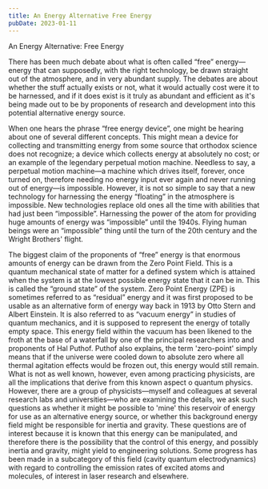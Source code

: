 ```yaml
---
title: An Energy Alternative Free Energy
pubDate: 2023-01-11
---
```


An Energy Alternative: Free Energy

There has been much debate about what is often called “free” energy—energy that can supposedly, with the right technology, be drawn straight out of the atmosphere, and in very abundant supply. The debates are about whether the stuff actually exists or not, what it would actually cost were it to be harnessed, and if it does exist is it truly as abundant and efficient as it's being made out to be by proponents of research and development into this potential alternative energy source.

When one hears the phrase “free energy device”, one might be hearing about one of several different concepts. This might mean a device for collecting and transmitting energy from some source that orthodox science does not recognize; a device which collects energy at absolutely no cost; or an example of the legendary perpetual motion machine. Needless to say, a perpetual motion machine—a machine which drives itself, forever, once turned on, therefore needing no energy input ever again and never running out of energy—is impossible. However, it is not so simple to say that a new technology for harnessing the energy “floating” in the atmosphere is impossible. New technologies replace old ones all the time with abilities that had just been “impossible”. Harnessing the power of the atom for providing huge amounts of energy was “impossible” until the 1940s. Flying human beings were an “impossible” thing until the turn of the 20th century and the Wright Brothers' flight.  

The biggest claim of the proponents of “free” energy is that enormous amounts of energy can be drawn from the Zero Point Field. This is a quantum mechanical state of matter for a defined system which is attained when the system is at the lowest possible energy state that it can be in. This is called the “ground state” of the system. Zero Point Energy (ZPE) is sometimes referred to as “residual” energy and it was first proposed to be usable as an alternative form of energy way back in 1913 by Otto Stern and Albert Einstein. It is also referred to as “vacuum energy” in studies of quantum mechanics, and it is supposed to represent the energy of totally empty space. This energy field within the vacuum has been likened to the froth at the base of a waterfall by one of the principal researchers into and proponents of Hal Puthof. Puthof also explains, the term 'zero-point' simply means that if the universe were cooled down to absolute zero where all thermal agitation effects would be frozen out, this energy would still remain. What is not as well known, however, even among practicing physicists, are all the implications that derive from this known aspect o quantum physics. However, there are a group of physicists—myself and colleagues at several research labs and universities—who are examining the details, we ask such questions as whether it might be possible to 'mine' this reservoir of energy for use as an alternative energy source, or whether this background energy field might be responsible for inertia and gravity. These questions are of interest because it is known that this energy can be manipulated, and therefore there is the possibility that the control of this energy, and possibly inertia and gravity, might yield to engineering solutions. Some progress has been made in a subcategory of this field (cavity quantum electrodynamics) with regard to controlling the emission rates of excited atoms and molecules, of interest in laser research and elsewhere.